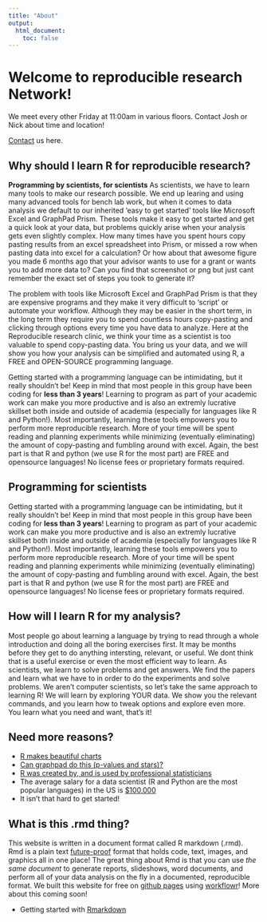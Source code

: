 ```yaml
---
title: "About"
output:
  html_document:
    toc: false
---
```


# Welcome to reproducible research Network! 

We meet every other Friday at 11:00am in various floors. Contact Josh or Nick about time and location!

[Contact](https://ucd-reproducible-research-clinic.github.io/members.html) us here.

## Why should I learn R for reproducible research?
**Programming by scientists, for scientists**
As scientists, we have to learn many tools to make our research possible. We end up learing and using many advanced tools for bench lab work, but when it comes to data analysis we default to our inherited 'easy to get started' tools like Microsoft Excel and GraphPad Prism. These tools make it easy to get started and get a quick look at your data, but problems quickly arise when your analysis gets even slightly complex. How many times have you spent hours copy pasting results from an excel spreadsheet into Prism, or missed a row when pasting data into excel for a calculation? Or how about that awesome figure you made 6 months ago that your advisor wants to use for a grant or wants you to add more data to? Can you find that screenshot or png but just cant remember the exact set of steps you took to generate it? 

The problem with tools like Microsoft Excel and GraphPad Prism is that they are expensive programs and they make it very difficult to 'script' or automate your workflow. Although they may be easier in the short term, in the long term they require you to spend countless hours copy-pasting and clicking through options every time you have data to analyze. Here at the Reproducible research clinic, we think your time as a scientist is too valuable to spend copy-pasting data. You bring us your data, and we will show you how your analysis can be simplified and automated using R, a FREE and OPEN-SOURCE programming language.  

Getting started with a programming language can be intimidating, but it really shouldn't be! Keep in mind that most people in this group have been coding for **less than 3 years**! Learning to program as part of your academic work can make you more productive and is also an extremly lucrative skillset both inside and outside of academia (especially for languages like R and Python!). Most importantly, learning these tools empowers you to perform more reproducible research. More of your time will be spent reading and planning experiments while minimizing (eventually eliminating) the amount of copy-pasting and fumbling around with excel. Again, the best part is that R and python (we use R for the most part) are FREE and opensource languages! No license fees or proprietary formats required. 


## Programming for scientists

Getting started with a programming language can be intimidating, but it really shouldn't be! Keep in mind that most people in this group have been coding for **less than 3 years**! Learning to program as part of your academic work can make you more productive and is also an extremly lucrative skillset both inside and outside of academia (especially for languages like R and Python!). Most importantly, learning these tools empowers you to perform more reproducible research. More of your time will be spent reading and planning experiments while minimizing (eventually eliminating) the amount of copy-pasting and fumbling around with excel. Again, the best part is that R and python (we use R for the most part) are FREE and opensource languages! No license fees or proprietary formats required. 


## How will I learn R for my analysis?

Most people go about learning a language by trying to read through a whole introduction and doing all the boring exercises first. It may be months before they get to do anything intersting, relevant, or useful. We dont think that is a useful exercise or even the most efficient way to learn. As scientists, we learn to solve problems and get answers. We find the papers and learn what we have to in order to do the experiments and solve problems. We aren't computer scientists, so let's take the same approach to learning R!
We will learn by exploring YOUR data. We show you the relevant commands, and you learn how to tweak options and explore even more. You learn what you need and want, that's it!


## Need more reasons?
- [R makes beautiful charts](http://www.r-graph-gallery.com/portfolio/ggplot2-package/)
- [Can graphpad do this (p-values and stars)?](https://www.r-bloggers.com/add-p-values-and-significance-levels-to-ggplots/)
- [R was created by, and is used by professional statisticians](http://www.statisticsviews.com/details/feature/8585391/Created-by-statisticians-for-statisticians-How-R-took-the-world-of-statistics-by.html)
- The average salary for a data scientist (R and Python are the most popular languages) in the US is [$100,000](https://insights.stackoverflow.com/survey/2017#work-salaries-by-geography)
- It isn't that hard to get started!


## What is this .rmd thing?

This website is written in a document format called R markdown (.rmd). Rmd is a plain text [future-proof](https://simplystatistics.org/2017/06/13/the-future-of-education-is-plain-text/) format that holds code, text, images, and graphics all in one place! The great thing about Rmd is that you can use *the same document* to generate reports, slideshows, word documents, and perform all of your data analysis on the fly in a documented, reproducible format. We built this website for free on [github pages](https://pages.github.com/) using [workflowr](https://jdblischak.github.io/workflowr/articles/wflow-01-getting-started.html)! More about this coming soon!

- Getting started with [Rmarkdown](http://rmarkdown.rstudio.com/)

